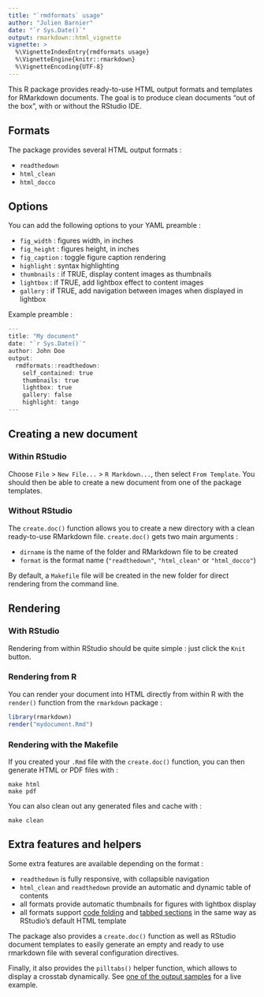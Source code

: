 ```yaml
---
title: "`rmdformats` usage"
author: "Julien Barnier"
date: "`r Sys.Date()`"
output: rmarkdown::html_vignette
vignette: >
  %\VignetteIndexEntry{rmdformats usage}
  %\VignetteEngine{knitr::rmarkdown}
  %\VignetteEncoding{UTF-8}
---
```


This R package provides ready-to-use HTML output formats and templates for
RMarkdown documents. The goal is to produce clean documents "out of the box",
with or without the RStudio IDE.

## Formats

The package provides several HTML output formats :

- `readthedown`
- `html_clean`
- `html_docco`

## Options

You can add the following options to your YAML preamble :

- `fig_width` : figures width, in inches
- `fig_height` : figures height, in inches
- `fig_caption` : toggle figure caption rendering
- `highlight` : syntax highlighting
- `thumbnails` : if TRUE, display content images as thumbnails
- `lightbox` : if TRUE, add lightbox effect to content images
- `gallery` : if TRUE, add navigation between images when displayed in lightbox

Example preamble :

```r
---
title: "My document"
date: "`r Sys.Date()`"
author: John Doe
output:
  rmdformats::readthedown:
    self_contained: true
    thumbnails: true
    lightbox: true
    gallery: false
    highlight: tango
---
```

## Creating a new document

### Within RStudio

Choose `File` > `New File...` > `R Markdown...`, then select `From Template`.
You should then be able to create a new document from one of the package
templates.

### Without RStudio

The `create.doc()` function allows you to create a new directory with a clean
ready-to-use RMarkdown file. `create.doc()` gets two main arguments :

- `dirname` is the name of the folder and RMarkdown file to be created
- `format` is the format name (`"readthedown"`, `"html_clean"` or `"html_docco"`)

By default, a `Makefile` file will be created in the new folder for direct
rendering from the command line.

## Rendering

### With RStudio

Rendering from within RStudio should be quite simple : just click the `Knit` button.

### Rendering from R

You can render your document into HTML directly from within R with the
`render()` function from the `rmarkdown` package :

```r
library(rmarkdown)
render("mydocument.Rmd")
```

### Rendering with the Makefile

If you created your `.Rmd` file with the `create.doc()` function, you can then
generate HTML or PDF files with :

```
make html
make pdf
```

You can also clean out any generated files and cache with :

```
make clean
```

## Extra features and helpers

Some extra features are available depending on the format :

- `readthedown` is fully responsive, with collapsible navigation
- `html_clean` and `readthedown` provide an automatic and dynamic table of contents
- all formats provide automatic thumbnails for figures with lightbox display
- all formats support [code folding](http://rmarkdown.rstudio.com/html_document_format.html#code_folding) and [tabbed sections](http://rmarkdown.rstudio.com/html_document_format.html#tabbed_sections) in the same way as RStudio's default HTML template

The package also provides a `create.doc()` function as well as RStudio document
templates to easily generate an empty and ready to use rmarkdown file with
several configuration directives.

Finally, it also provides the `pilltabs()` helper function, which allows to display a crosstab dynamically. See [one of the output samples](https://rawgit.com/juba/rmdformats/master/resources/examples/html_clean/html_clean_sample.html#Table) for a live example.
